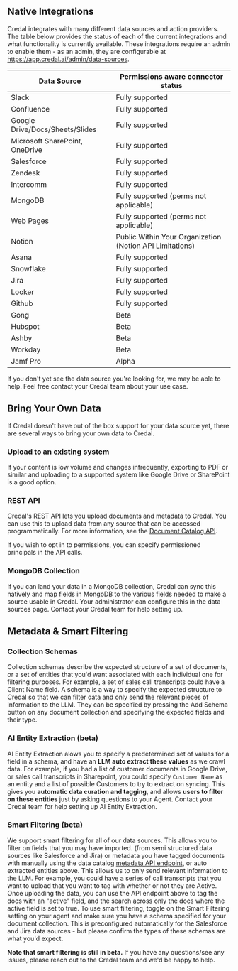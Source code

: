 ## Native Integrations

Credal integrates with many different data sources and action providers. The table below provides the status of each of the current integrations and what functionality is currently available.
These integrations require an admin to enable them - as an admin, they are configurable at https://app.credal.ai/admin/data-sources.

| Data Source                    | Permissions aware connector status                       |
| ------------------------------ | -------------------------------------------------------- |
| Slack                          | Fully supported                                          |
| Confluence                     | Fully supported                                          |
| Google Drive/Docs/Sheets/Slides| Fully supported                                          |
| Microsoft SharePoint, OneDrive | Fully supported                                          |
| Salesforce                     | Fully supported                                          |
| Zendesk                        | Fully supported                                          |
| Intercomm                      | Fully supported                                          |
| MongoDB                        | Fully supported (perms not applicable)                   |
| Web Pages                      | Fully supported  (perms not applicable)                              |
| Notion                         | Public Within Your Organization (Notion API Limitations) |
| Asana                          | Fully supported                                          |
| Snowflake                      | Fully supported                                          |
| Jira                           | Fully supported                                          |
| Looker                         | Fully supported                                          |
| Github                         | Fully supported                                          |
| Gong                           | Beta                                                     |
| Hubspot                        | Beta                                                     |
| Ashby                          | Beta                                                     |
| Workday                        | Beta                                                     |
| Jamf Pro                       | Alpha                                                    |

If you don't yet see the data source you're looking for, we may be able to help. Feel free contact your Credal team about your use case.

## Bring Your Own Data

If Credal doesn't have out of the box support for your data source yet, there are several ways to bring your own data to Credal.

### Upload to an existing system

If your content is low volume and changes infrequently, exporting to PDF or similar and uploading to a supported system like Google Drive or SharePoint is a good option.

### REST API

Credal's REST API lets you upload documents and metadata to Credal. You can use this to upload data from any source that can be accessed programmatically. For more information, see the [Document Catalog API](/api-reference/document-catalog/upload-document-contents).

If you wish to opt in to permissions, you can specify permissioned principals in the API calls.

### MongoDB Collection

If you can land your data in a MongoDB collection, Credal can sync this natively and map fields in MongoDB to the various fields needed to make a source usable in Credal.
Your administrator can configure this in the data sources page. Contact your Credal team for help setting up.

## Metadata & Smart Filtering

### Collection Schemas

Collection schemas describe the expected structure of a set of documents, or a set of entities that you'd want associated with each individual one for filtering purposes.
For example, a set of sales call transcripts could have a Client Name field. A schema is a way to specify the expected structure to Credal so that we can filter data and only send the relevant pieces of information to the LLM.
They can be specified by pressing the Add Schema button on any document collection and specifying the expected fields and their type.

### AI Entity Extraction (beta)

AI Entity Extraction alows you to specify a predetermined set of values for a field in a schema, and have an **LLM auto extract these values** as we crawl data.
For example, if you had a list of customer documents in Google Drive, or sales call transcripts in Sharepoint, you could specify `Customer Name` as an entity and a list of possible Customers to try to extract on syncing. This gives you **automatic data curation and tagging**, and allows **users to filter on these entities** just by asking questions to your Agent. Contact your Credal team for help setting up AI Entity Extraction.

### Smart Filtering (beta)

We support smart filtering for all of our data sources. This allows you to filter on fields that you may have imported.
(from semi structured data sources like Salesforce and Jira) or metadata you have tagged documents with manually using the data catalog [metadata API endpoint](/api-reference/document-catalog/metadata), or auto extracted entities above. This allows us to only send relevant information to the LLM.
For example, you could have a series of call transcripts that you want to upload that you want to tag with whether or not they are Active. Once uploading the data, you can use the API endpoint above to tag the docs with an "active" field, and the search across only the docs where the active field is set to true.
To use smart filtering, toggle on the Smart Filtering setting on your agent and make sure you have a schema specified for your document collection. This is preconfigured automatically for the Salesforce and Jira data sources - but please confirm the types of these schemas are what you'd expect.

**Note that smart filtering is still in beta.** If you have any questions/see any issues, please reach out to the Credal team and we'd be happy to help.
